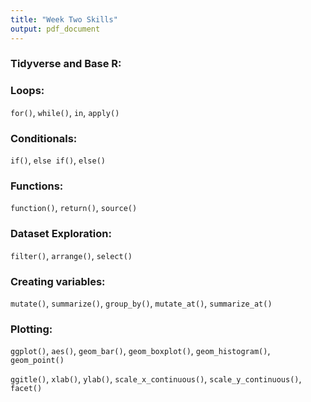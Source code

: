 ---
title: "Week Two Skills"
output: pdf_document
---


### Tidyverse and Base R:
\begin{itemize}
  \item I know the difference between Tidyverse and Base R.
  \item I have an idea of the advantages and disadvantages of each.
\end{itemize}

### Loops:

`for()`, `while()`, `in`, `apply()`

\begin{itemize}
  \item I can write a "for" loop using indices.
  \item I can write a "for" loop from an existing vector or data frame.
  \item I can write a "while" loop.
  \item I can use `apply()` instead of a loop.
\end{itemize}

### Conditionals: 

`if()`, `else if()`, `else()`

\begin{itemize}
  \item I can write useful "if" statements.
\end{itemize}


### Functions: 

`function()`, `return()`, `source()`

\begin{itemize}
  \item I can write my own simple functions. 
  \item I know what a script is.
  \item I can call scripts from sources to load functions. 
\end{itemize}

### Dataset Exploration: 

`filter()`, `arrange()`, `select()`

\begin{itemize}
  \item I can investigate an unknown data frame.
  \item I can subset a data frame by column.
  \item I can subset a data frame by row conditions.
  \item I can sort a data frame.
\end{itemize}

### Creating variables:

`mutate()`, `summarize()`, `group_by()`, `mutate_at()`, `summarize_at()`

\begin{itemize}
  \item I can create new variables as needed in a dataset.
  \item I can find variable attributes, like mean and median, by group.
\end{itemize}

### Plotting:

`ggplot()`, `aes()`, `geom_bar()`, `geom_boxplot()`, `geom_histogram()`, `geom_point()`

`ggitle()`, `xlab()`, `ylab()`, `scale_x_continuous()`, `scale_y_continuous()`, `facet()`

\begin{itemize}
  \item I can make a plot appropriate to my research question
  \item I can adjust the colors and labels as needed.
  \item I can make multiple plots across different values of a categorical variable.
\end{itemize}


